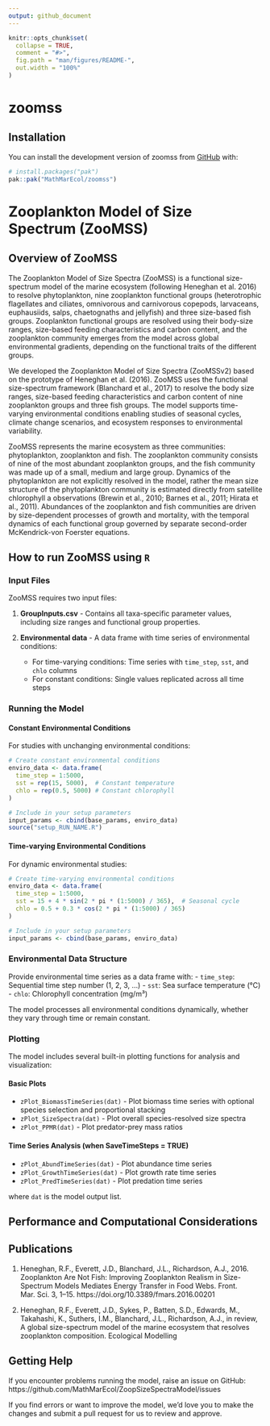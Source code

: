 ```yaml
---
output: github_document
---
```


<!-- README.md is generated from README.Rmd. Please edit that file -->

```r
knitr::opts_chunk$set(
  collapse = TRUE,
  comment = "#>",
  fig.path = "man/figures/README-",
  out.width = "100%"
)
```

# zoomss

<!-- badges: start -->
<!-- badges: end -->

## Installation

You can install the development version of zoomss from [GitHub](https://github.com/) with:

``` r
# install.packages("pak")
pak::pak("MathMarEcol/zoomss")
```

# Zooplankton Model of Size Spectrum (ZooMSS)

## Overview of ZooMSS

The Zooplankton Model of Size Spectra (ZooMSS) is a functional size-spectrum model of the marine ecosystem (following Heneghan et al. 2016) to resolve phytoplankton, nine zooplankton functional groups (heterotrophic flagellates and ciliates, omnivorous and carnivorous copepods, larvaceans, euphausiids, salps, chaetognaths and jellyfish) and three size-based fish groups. Zooplankton functional groups are resolved using their body-size ranges, size-based feeding characteristics and carbon content, and the zooplankton community emerges from the model across global environmental gradients, depending on the functional traits of the different groups.

We developed the Zooplankton Model of Size Spectra (ZooMSSv2) based on the prototype of Heneghan et al. (2016). ZooMSS uses the functional size-spectrum framework (Blanchard et al., 2017) to resolve the body size ranges, size-based feeding characteristics and carbon content of nine zooplankton groups and three fish groups. The model supports time-varying environmental conditions enabling studies of seasonal cycles, climate change scenarios, and ecosystem responses to environmental variability.

ZooMSS represents the marine ecosystem as three communities: phytoplankton, zooplankton and fish. The zooplankton community consists of nine of the most abundant zooplankton groups, and the fish community was made up of a small, medium and large group. Dynamics of the phytoplankton are not explicitly resolved in the model, rather the mean size structure of the phytoplankton community is estimated directly from satellite chlorophyll a observations (Brewin et al., 2010; Barnes et al., 2011; Hirata et al., 2011). Abundances of the zooplankton and fish communities are driven by size-dependent processes of growth and mortality, with the temporal dynamics of each functional group governed by separate second-order McKendrick-von Foerster equations.

## How to run ZooMSS using `R`

### Input Files

ZooMSS requires two input files:

1. **GroupInputs.csv** - Contains all taxa-specific parameter values, including size ranges and functional group properties.

2. **Environmental data** - A data frame with time series of environmental conditions:
   - For time-varying conditions: Time series with `time_step`, `sst`, and `chlo` columns
   - For constant conditions: Single values replicated across all time steps

### Running the Model

#### Constant Environmental Conditions
For studies with unchanging environmental conditions:
```r
# Create constant environmental conditions
enviro_data <- data.frame(
  time_step = 1:5000,
  sst = rep(15, 5000),  # Constant temperature
  chlo = rep(0.5, 5000) # Constant chlorophyll
)

# Include in your setup parameters
input_params <- cbind(base_params, enviro_data)
source("setup_RUN_NAME.R")
```

#### Time-varying Environmental Conditions
For dynamic environmental studies:
```r
# Create time-varying environmental conditions
enviro_data <- data.frame(
  time_step = 1:5000,
  sst = 15 + 4 * sin(2 * pi * (1:5000) / 365),  # Seasonal cycle
  chlo = 0.5 + 0.3 * cos(2 * pi * (1:5000) / 365)
)

# Include in your setup parameters
input_params <- cbind(base_params, enviro_data)
```

### Environmental Data Structure

Provide environmental time series as a data frame with:
- `time_step`: Sequential time step number (1, 2, 3, ...)
- `sst`: Sea surface temperature (°C)
- `chlo`: Chlorophyll concentration (mg/m³)

The model processes all environmental conditions dynamically, whether they vary through time or remain constant.

### Plotting

The model includes several built-in plotting functions for analysis and visualization:

#### Basic Plots
* `zPlot_BiomassTimeSeries(dat)` - Plot biomass time series with optional species selection and proportional stacking
* `zPlot_SizeSpectra(dat)` - Plot overall species-resolved size spectra  
* `zPlot_PPMR(dat)` - Plot predator-prey mass ratios

#### Time Series Analysis (when SaveTimeSteps = TRUE)
* `zPlot_AbundTimeSeries(dat)` - Plot abundance time series
* `zPlot_GrowthTimeSeries(dat)` - Plot growth rate time series
* `zPlot_PredTimeSeries(dat)` - Plot predation time series

where `dat` is the model output list.

## Performance and Computational Considerations


## Publications

1. Heneghan, R.F., Everett, J.D., Blanchard, J.L., Richardson, A.J., 2016. Zooplankton Are Not Fish: Improving Zooplankton Realism in Size-Spectrum Models Mediates Energy Transfer in Food Webs. Front. Mar. Sci. 3, 1–15. https://doi.org/10.3389/fmars.2016.00201

2. Heneghan, R.F., Everett, J.D., Sykes, P., Batten, S.D., Edwards, M., Takahashi, K., Suthers, I.M., Blanchard, J.L., Richardson, A.J., in review, A global size-spectrum model of the marine ecosystem that resolves zooplankton composition. Ecological Modelling

## Getting Help

If you encounter problems running the model, raise an issue on GitHub: https://github.com/MathMarEcol/ZoopSizeSpectraModel/issues

If you find errors or want to improve the model, we'd love you to make the changes and submit a pull request for us to review and approve.

